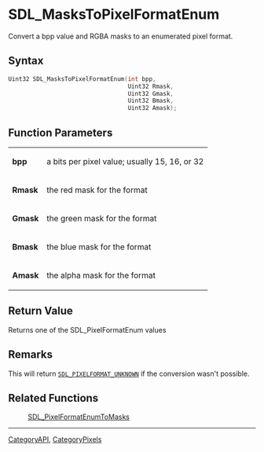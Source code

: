 = SDL_MasksToPixelFormatEnum =

Convert a bpp value and RGBA masks to an enumerated pixel format.

== Syntax ==

<syntaxhighlight lang='c'>
Uint32 SDL_MasksToPixelFormatEnum(int bpp,
                                  Uint32 Rmask,
                                  Uint32 Gmask,
                                  Uint32 Bmask,
                                  Uint32 Amask);
</syntaxhighlight>

== Function Parameters ==

{|
|'''bpp'''
|a bits per pixel value; usually 15, 16, or 32
|-
|'''Rmask'''
|the red mask for the format
|-
|'''Gmask'''
|the green mask for the format
|-
|'''Bmask'''
|the blue mask for the format
|-
|'''Amask'''
|the alpha mask for the format
|}

== Return Value ==

Returns one of the SDL_PixelFormatEnum values



== Remarks ==

This will return <code>[[SDL_PIXELFORMAT_UNKNOWN]]</code> if the
conversion wasn't possible.

== Related Functions ==

:[[SDL_PixelFormatEnumToMasks]]

----
[[CategoryAPI]], [[CategoryPixels]]


